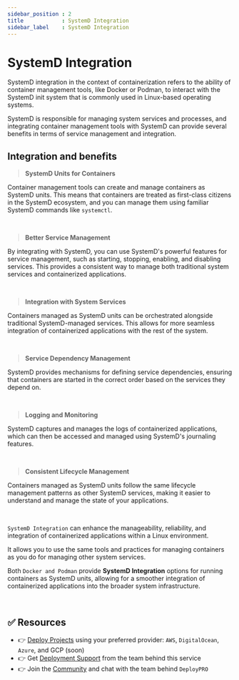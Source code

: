 ```yaml
---
sidebar_position : 2
title            : SystemD Integration
sidebar_label    : SystemD Integration
---
```


# SystemD Integration

SystemD integration in the context of containerization refers to the ability of container management tools, like Docker or Podman, 
to interact with the SystemD init system that is commonly used in Linux-based operating systems. 

SystemD is responsible for managing system services and processes, and integrating container management tools with SystemD can provide several benefits in terms of service management and integration.

## Integration and benefits

> **SystemD Units for Containers**

Container management tools can create and manage containers as SystemD units. 
This means that containers are treated as first-class citizens in the SystemD ecosystem, and you can manage them using familiar SystemD commands like `systemctl`.

<br />

> **Better Service Management**

By integrating with SystemD, you can use SystemD's powerful features for service management, such as starting, stopping, enabling, and disabling services. 
This provides a consistent way to manage both traditional system services and containerized applications.

<br />

> **Integration with System Services**

Containers managed as SystemD units can be orchestrated alongside traditional SystemD-managed services. This allows for more seamless integration of containerized applications with the rest of the system.

<br />

> **Service Dependency Management** 

SystemD provides mechanisms for defining service dependencies, ensuring that containers are started in the correct order based on the services they depend on.

<br />

> **Logging and Monitoring**

SystemD captures and manages the logs of containerized applications, which can then be accessed and managed using SystemD's journaling features.

<br />

> **Consistent Lifecycle Management**

Containers managed as SystemD units follow the same lifecycle management patterns as other SystemD services, making it easier to understand and manage the state of your applications.

<br />

`SystemD Integration` can enhance the manageability, reliability, and integration of containerized applications within a Linux environment. 

It allows you to use the same tools and practices for managing containers as you do for managing other system services. 

Both `Docker and Podman` provide **SystemD Integration** options for running containers as SystemD units, allowing for a smoother integration of containerized applications into the broader system infrastructure.

<br />

## ✅ Resources

- 👉 [Deploy Projects](https://deploypro.dev/) using your preferred provider: `AWS`, `DigitalOcean`, `Azure`, and GCP (soon)
- 👉 Get [Deployment Support](https://deploypro.dev/support/) from the team behind this service
- 👉 Join the [Community](https://discord.gg/qQhjQZhnur) and chat with the team behind `DeployPRO`
